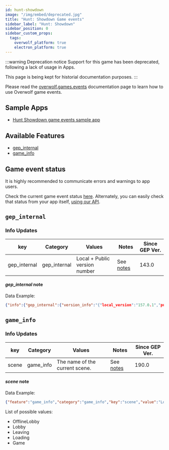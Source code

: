 ```yaml
---
id: hunt-showdown
image: "/img/embed/deprecated.jpg"
title: "Hunt: Showdown Game events"
sidebar_label: "Hunt: Showdown"
sidebar_position: 0
sidebar_custom_props:
  tags:
    overwolf_platform: true
    electron_platform: true
---
```


<!-- GENERATED USING /scripts/generate.js -->

<head>
  <meta name="keywords" content="API for Hunt: Showdown, Hunt: Showdown API, SDK for Hunt: Showdown, Hunt: Showdown SDK"/>
</head>

:::warning Deprecation notice
Support for this game has been deprecated, following a lack of usage in Apps.

This page is being kept for historial documentation purposes.
:::

Please read the [overwolf.games.events](/api/live-game-data) documentation page to learn how to use Overwolf game events.

## Sample Apps
* [Hunt Showdown game events sample app](https://github.com/overwolf/events-sample-app)

## Available Features

* [gep_internal](#gep_internal)
* [game_info](#game_info)

## Game event status

It is highly recommended to communicate errors and warnings to app users. 

Check the current game event status [here](/status/). Alternately, you can easily check that status from your app itself, [using our API](/topics/using-events/how-to-check-events-status-from-app).

## `gep_internal`

### Info Updates

key          | Category    | Values                    | Notes                 | Since GEP Ver. |
------------ | ------------| ------------------------- | --------------------- | ------------- | 
gep_internal | gep_internal| Local + Public version number|See [notes](#gep_internal-note)|   143.0       |

#### *gep_internal* note

Data Example:

```json
{"info":{"gep_internal":{"version_info":"{"local_version":"157.0.1","public_version":"157.0.1","is_updated":true}"}},"feature":"gep_internal"}
```

## `game_info`

### Info Updates

key          | Category    | Values                    | Notes                 | Since GEP Ver. |
------------ | ------------| ------------------------- | --------------------- | ------------- | 
scene | game_info | The name of the current scene. |See [notes](#scene-note) |   190.0       |

#### *scene* note

Data Example:

```json
{"feature":"game_info","category":"game_info","key":"scene","value":"Lobby"}
```
List of possible values:
* OfflineLobby
* Lobby
* Leaving
* Loading
* Game
